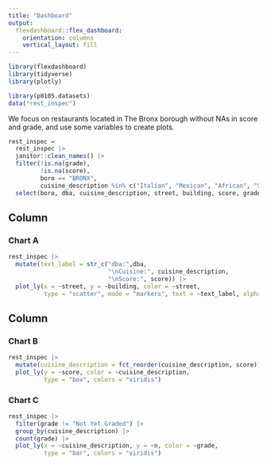 ```yaml
---
title: "Dashboard"
output: 
  flexdashboard::flex_dashboard:
    orientation: columns
    vertical_layout: fill
---
```


```r
library(flexdashboard)
library(tidyverse)
library(plotly)

library(p8105.datasets)
data("rest_inspec")
```

We focus on restaurants located in The Bronx borough without NAs in score and grade, and use some variables to create plots. 

```r
rest_inspec = 
  rest_inspec |>
  janitor::clean_names() |>
  filter(!is.na(grade),
         !is.na(score),
         boro == "BRONX",
         cuisine_description %in% c("Italian", "Mexican", "African", "Spanish", "American", "Japanese", "French")) |>
  select(boro, dba, cuisine_description, street, building, score, grade)
```



Column {data-width=550}
-----------------------------------------------------------------------

### Chart A

```r
rest_inspec |>
  mutate(text_label = str_c("dba:",dba,
                            "\nCuisine:", cuisine_description,
                            "\nScore:", score)) |>
  plot_ly(x = ~street, y = ~building, color = ~street,
          type = "scatter", mode = "markers", text = ~text_label, alpha = 0.5)
```

Column {data-width=450}
-----------------------------------------------------------------------

### Chart B

```r
rest_inspec |> 
  mutate(cuisine_description = fct_reorder(cuisine_description, score)) |> 
  plot_ly(y = ~score, color = ~cuisine_description, 
          type = "box", colors = "viridis")
```

### Chart C 

```r
rest_inspec |>
  filter(grade != "Not Yet Graded") |>
  group_by(cuisine_description) |>
  count(grade) |>
  plot_ly(x = ~cuisine_description, y = ~n, color = ~grade, 
          type = "bar", colors = "viridis")
```









